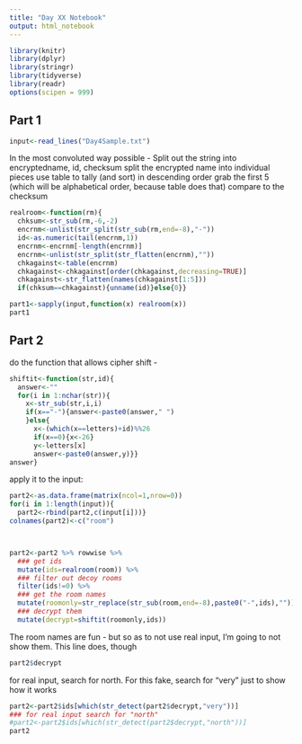 ```yaml
---
title: "Day XX Notebook"
output: html_notebook
---
```


```r
library(knitr)
library(dplyr)
library(stringr)
library(tidyverse)
library(readr)
options(scipen = 999)
```

## Part 1
```r
input<-read_lines("Day4Sample.txt")
```

In the most convoluted way possible - 
Split out the string into encryptedname, id, checksum
split the encrypted name into individual pieces
use table to tally (and sort) in descending order
grab the first 5 (which will be alphabetical order, because table does that)
compare to the checksum

```r
realroom<-function(rm){
  chksum<-str_sub(rm,-6,-2)
  encrnm<-unlist(str_split(str_sub(rm,end=-8),"-"))
  id<-as.numeric(tail(encrnm,1))
  encrnm<-encrnm[-length(encrnm)]
  encrnm<-unlist(str_split(str_flatten(encrnm),""))
  chkagainst<-table(encrnm)
  chkagainst<-chkagainst[order(chkagainst,decreasing=TRUE)]
  chkagainst<-str_flatten(names(chkagainst[1:5]))
  if(chksum==chkagainst){unname(id)}else{0}}
```


```r
part1<-sapply(input,function(x) realroom(x))
part1
```
## Part 2
do the function that allows cipher shift - 

```r
shiftit<-function(str,id){
  answer<-""
  for(i in 1:nchar(str)){
    x<-str_sub(str,i,i)
    if(x=="-"){answer<-paste0(answer," ")
    }else{
      x<-(which(x==letters)+id)%%26
      if(x==0){x<-26}
      y<-letters[x]
      answer<-paste0(answer,y)}}
answer}
```

apply it to the input:
```r
part2<-as.data.frame(matrix(ncol=1,nrow=0))
for(i in 1:length(input)){
  part2<-rbind(part2,c(input[i]))}
colnames(part2)<-c("room")



part2<-part2 %>% rowwise %>%
  ### get ids
  mutate(ids=realroom(room)) %>%
  ### filter out decoy rooms
  filter(ids!=0) %>%
  ### get the room names
  mutate(roomonly=str_replace(str_sub(room,end=-8),paste0("-",ids),"")) %>%
  ### decrypt them
  mutate(decrypt=shiftit(roomonly,ids))
```
The room names are fun - but so as to not use real input, I'm going to not show them. This line does, though

```r
part2$decrypt
```

for real input, search for north.  For this fake, search for "very" just to show how it works
```r
part2<-part2$ids[which(str_detect(part2$decrypt,"very"))]
### for real input search for "north"
#part2<-part2$ids[which(str_detect(part2$decrypt,"north"))]
part2
```

